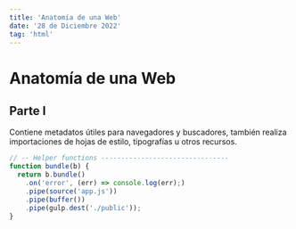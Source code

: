 ```yaml
---
title: 'Anatomía de una Web'
date: '28 de Diciembre 2022'
tag: 'html'
---
```


# Anatomía de una Web

## Parte I

Contiene metadatos útiles para navegadores y buscadores, también realiza importaciones de hojas de estilo, tipografías u otros recursos.

```javascript
// -- Helper functions --------------------------------
function bundle(b) {
  return b.bundle()
    .on('error', (err) => console.log(err);)
    .pipe(source('app.js'))
    .pipe(buffer())
    .pipe(gulp.dest('./public'));
}
```  
